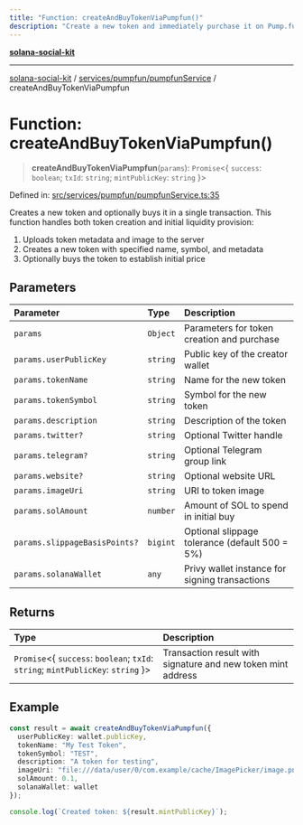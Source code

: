 ```yaml
---
title: "Function: createAndBuyTokenViaPumpfun()"
description: "Create a new token and immediately purchase it on Pump.fun"
---
```


[**solana-social-kit**](../../../../README.mdx)

***

[solana-social-kit](../../../../README.mdx) / [services/pumpfun/pumpfunService](../README.mdx) / createAndBuyTokenViaPumpfun

# Function: createAndBuyTokenViaPumpfun()

> **createAndBuyTokenViaPumpfun**(`params`): `Promise`<{ `success`: `boolean`; `txId`: `string`; `mintPublicKey`: `string` }>

Defined in: [src/services/pumpfun/pumpfunService.ts:35](https://github.com/SendArcade/solana-app-kit/blob/main/src/services/pumpfun/pumpfunService.ts#L35)

Creates a new token and optionally buys it in a single transaction.
This function handles both token creation and initial liquidity provision:
1. Uploads token metadata and image to the server
2. Creates a new token with specified name, symbol, and metadata
3. Optionally buys the token to establish initial price

## Parameters

| Parameter | Type | Description |
| :------ | :------ | :------ |
| `params` | `Object` | Parameters for token creation and purchase |
| `params.userPublicKey` | `string` | Public key of the creator wallet |
| `params.tokenName` | `string` | Name for the new token |
| `params.tokenSymbol` | `string` | Symbol for the new token |
| `params.description` | `string` | Description of the token |
| `params.twitter?` | `string` | Optional Twitter handle |
| `params.telegram?` | `string` | Optional Telegram group link |
| `params.website?` | `string` | Optional website URL |
| `params.imageUri` | `string` | URI to token image |
| `params.solAmount` | `number` | Amount of SOL to spend in initial buy |
| `params.slippageBasisPoints?` | `bigint` | Optional slippage tolerance (default 500 = 5%) |
| `params.solanaWallet` | `any` | Privy wallet instance for signing transactions |

## Returns

| Type | Description |
| :------ | :------ |
| `Promise`<{ `success`: `boolean`; `txId`: `string`; `mintPublicKey`: `string` }> | Transaction result with signature and new token mint address |

## Example

```typescript
const result = await createAndBuyTokenViaPumpfun({
  userPublicKey: wallet.publicKey,
  tokenName: "My Test Token",
  tokenSymbol: "TEST",
  description: "A token for testing",
  imageUri: "file:///data/user/0/com.example/cache/ImagePicker/image.png",
  solAmount: 0.1,
  solanaWallet: wallet
});

console.log(`Created token: ${result.mintPublicKey}`);
```
